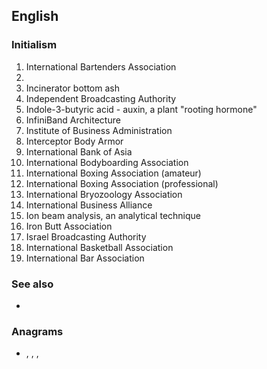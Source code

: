 {{also|iba|-ība}}
==English==
{{wikipedia}}

===Initialism===
{{rfc-header|Initialism}}
{{head|en|initialism}}

# International Bartenders Association
# {{w|Important Bird Area}}
# Incinerator bottom ash
# Independent Broadcasting Authority
# Indole-3-butyric acid - auxin, a plant "rooting hormone"
# InfiniBand Architecture
# Institute of Business Administration
# Interceptor Body Armor
# International Bank of Asia
# International Bodyboarding Association
# International Boxing Association (amateur)
# International Boxing Association (professional)
# International Bryozoology Association
# International Business Alliance
# Ion beam analysis, an analytical technique
# Iron Butt Association
# Israel Broadcasting Authority
# International Basketball Association
# International Bar Association

===See also===
* {{l|en|Iba}}

===Anagrams===
* {{l|en|Abi}}, {{l|en|Bai}}, {{l|en|BIA}}, {{l|en|IAB}}